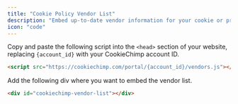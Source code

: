 ```yaml
---
title: "Cookie Policy Vendor List"
description: "Embed up-to-date vendor information for your cookie or privacy policy pages."
icon: "code"
---
```


Copy and paste the following script into the `<head>` section of your website, replacing `{account_id}` with your CookieChimp account ID.

```html
<script src="https://cookiechimp.com/portal/{account_id}/vendors.js"></script>
```

Add the following div where you want to embed the vendor list.

```html
<div id="cookiechimp-vendor-list"></div>
```
